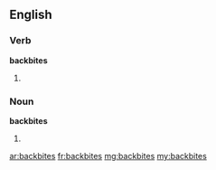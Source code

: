 ==English==

===Verb===
'''backbites'''

# {{third-person singular of|[[backbite]]}}

===Noun===
'''backbites'''
# {{plural of|[[backbite]]}}

[[ar:backbites]]
[[fr:backbites]]
[[mg:backbites]]
[[my:backbites]]